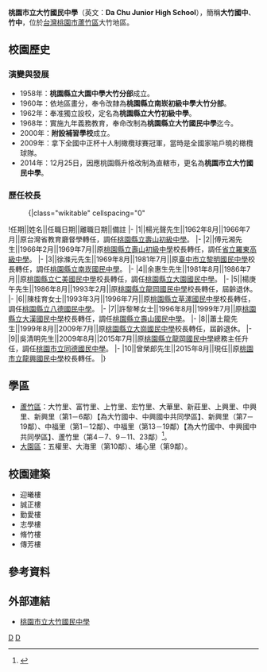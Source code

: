{{noteTA　
|1 = zh-tw:庄; zh-cn:庄; zh-hk:庄; zh-mo:庄; zh-my:庄; zh-sg:庄;
|2 = zh-tw:埔心里; zh-cn:埔心里; zh-hk:埔心里; zh-mo:埔心里; zh-my:埔心里; zh-sg:埔心里;
|3 = zh-tw:田心里; zh-cn:田心里; zh-hk:田心里; zh-mo:田心里; zh-my:田心里; zh-sg:田心里;
}}
{{Infobox_School
|name           =桃園市立大竹國民中學
|other_name     =Da Chu Junior High School
|image          =[[File:Da_Chu_Junior_High_School.gif|200px]]
|motto          =主敬存誠，修己立人，報國淑世
|established    =1958年
|type           =市立[[國民中學|國民中學]]
|district       ={{flagicon|TWN}}[[台灣|台灣]][[桃園市|桃園市]][[蘆竹區|蘆竹區]]
|principal      =曾榮郎
|grades         =三年制，共36班。<br>七年級11班<br>八年級13班<br>九年級12班
|faculty        =82人
|staff          =36人
|students       =1,038（2016年）
|address        =338桃園市蘆竹區大竹路國中巷35號
|tel            =886-3-323-2764
|fax            =886-3-323-5824
|website        =[http://www.dcjh.tyc.edu.tw/ http://www.dcjh.tyc.edu.tw/]
}}
'''桃園市立大竹國民中學'''（英文：'''Da Chu Junior High School'''），簡稱'''大竹國中'''、'''竹中'''，位於[[台灣|台灣]][[桃園市|桃園市]][[蘆竹區|蘆竹區]]大竹地區。

==校園歷史==
===演變與發展===
*1958年：'''桃園縣立大園中學大竹分部'''成立。
*1960年：依地區畫分，奉令改隸為'''桃園縣立南崁初級中學大竹分部'''。
*1962年：奉准獨立設校，定名為'''桃園縣立大竹初級中學'''。
*1968年：實施九年義務教育，奉命改制為'''桃園縣立大竹國民中學'''迄今。
*2000年：'''附設補習學校'''成立。
*2009年：拿下全國中正杯十人制橄欖球賽冠軍，當時是全國家喻戶曉的橄欖球隊。
*2014年：12月25日，因應桃園縣升格改制為直轄市，更名為'''桃園市立大竹國民中學'''。

===歷任校長===
<!--原任校名以任職時校名為主，不需要更為現今名稱-->
:{|class="wikitable" cellspacing="0"
!任期||姓名||任職日期||離職日期||備註
|-
|1||楊光聲先生||1962年8月||1966年7月||原台灣省教育廳督學轉任，調任[[桃園市立壽山高級中等學校|桃園縣立壽山初級中學]]。
|-
|2||傅元湘先生||1966年2月||1969年7月||原[[桃園市立壽山高級中等學校|桃園縣立壽山初級中學]]校長轉任，調任[[國立羅東高級中學|省立羅東高級中學]]。
|-
|3||徐滌元先生||1969年8月||1981年7月||原[[臺中市立黎明國民中學|臺中市立黎明國民中學]]校長轉任，調任[[桃園市立南崁國民中學|桃園縣立南崁國民中學]]。
|-
|4||余惠生先生||1981年8月||1986年7月||原[[桃園市立仁美國民中學|桃園縣立仁美國民中學]]校長轉任，調任[[桃園市立大園國民中學|桃園縣立大園國民中學]]。
|-
|5||楊庚午先生||1986年8月||1993年2月||原[[桃園市立龍岡國民中學|桃園縣立龍岡國民中學]]校長轉任，屆齡退休。
|-
|6||陳桂育女士||1993年3月||1996年7月||原[[桃園市立草漯國民中學|桃園縣立草漯國民中學]]校長轉任，調任[[桃園市立八德國民中學|桃園縣立八德國民中學]]。
|-
|7||許黎琴女士||1996年8月||1999年7月||原[[桃園市立大溪高級中等學校|桃園縣立大漢國民中學]]校長轉任，調任[[桃園市立壽山高級中等學校|桃園縣立壽山國民中學]]。
|-
|8||蕭土龍先生||1999年8月||2009年7月||原[[桃園市立大崗國民中學|桃園縣立大崗國民中學]]校長轉任，屆齡退休。
|-
|9||吳清明先生||2009年8月||2015年7月||原[[桃園市立龍岡國民中學|桃園縣立龍岡國民中學]]總務主任升任，調任[[桃園市立同德國民中學|桃園市立同德國民中學]]。
|-
|10||曾榮郎先生||2015年8月||現任||原[[桃園市立龍興國民中學|桃園市立龍興國民中學]]校長轉任。
|}

==學區==
*[[蘆竹區|蘆竹區]]：大竹里、富竹里、上竹里、宏竹里、大華里、新莊里、上興里、中興里、新興里（第1－6鄰）【為大竹國中、中興國中共同學區】、新興里（第7－19鄰）、中福里（第1－12鄰）、中福里（第13－19鄰）【為大竹國中、中興國中共同學區】、蘆竹里（第4－7、9－11、23鄰）<ref>{{Cite web |url=http://www.tycg.gov.tw/edu/home.jsp?id=43&parentpath=0,41 |title=桃園市107學年度國民中小學學區劃分一覽表 |access-date=2018-06-18 |archive-date=2021-05-19 |archive-url=https://web.archive.org/web/20210519203538/https://www.tycg.gov.tw/edu/home.jsp?id=43&parentpath=0%2C41 |dead-url=no }}</ref>。
*[[大園區|大園區]]：五權里、大海里（第10鄰）、埔心里（第9鄰）。

== 校園建築 ==
*迎曦樓
*誠正樓
*勤愛樓
*志學樓
*脩竹樓
*傳芳樓

==參考資料==
{{reflist}}

== 外部連結 ==
*[http://www.dcjh.tyc.edu.tw/ 桃園市立大竹國民中學] {{Wayback|url=http://www.dcjh.tyc.edu.tw/ |date=20001029175739 }}

{{桃園市國民中學}}

[[Category:蘆竹區國民中學|D]]
[[Category:桃園市立國民中學|D]]